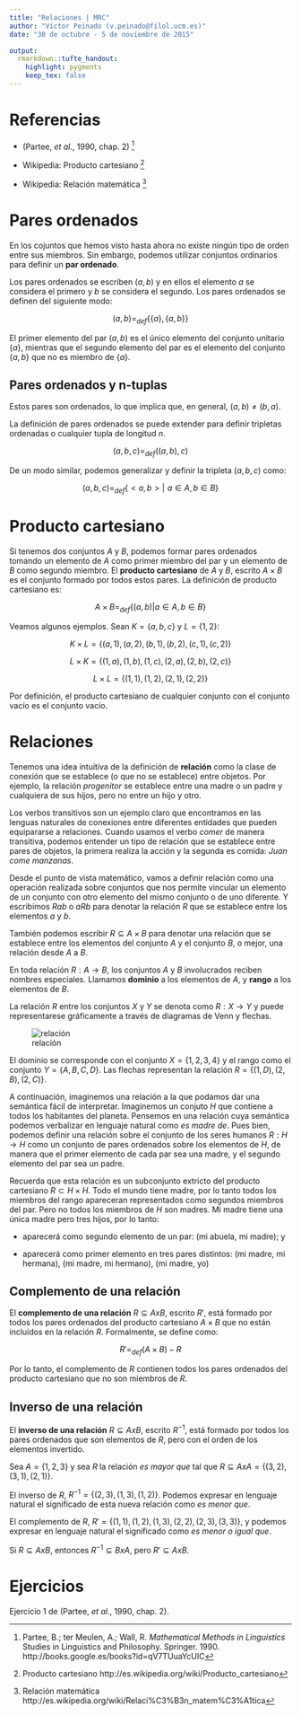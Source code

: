 ```yaml
---
title: "Relaciones | MRC"
author: "Víctor Peinado (v.peinado@filol.ucm.es)"
date: "30 de octubre - 5 de noviembre de 2015"

output:
  rmarkdown::tufte_handout:
    highlight: pygments
    keep_tex: false
---
```


# Referencias

- (Partee, *et al.*, 1990, chap. 2) [^partee]

- Wikipedia: Producto cartesiano [^prodcartesiano]

- Wikipedia: Relación matemática [^relbin]



# Pares ordenados

En los cojuntos que hemos visto hasta ahora no existe ningún tipo de orden entre sus miembros. Sin embargo, podemos utilizar conjuntos ordinarios para definir un **par ordenado**. 

Los pares ordenados se escriben $(a, b)$ y en ellos el elemento $a$ se considera el primero y $b$ se considera el segundo. Los pares ordenados se definen del siguiente modo: 

$$
(a,b) = _{def}\{\{a\}, \{a,b\}\}
$$

El primer elemento del par $(a, b)$ es el único elemento del conjunto unitario $\{a\}$, mientras que el segundo elemento del par es el elemento del conjunto $\{a, b\}$ que no es miembro de $\{a\}$.


## Pares ordenados y n-tuplas

Estos pares son ordenados, lo que implica que, en general, $(a,b) \not= (b,a)$.\marginnote{¿Por qué digo \textit{en general}? Porque $\{\{a\}, \{a,b\}\} = \{\{b\}, \{b,a\}\}$ si y solo si $a = b$.} 

La definición de pares ordenados se puede extender para definir tripletas ordenadas o cualquier tupla de longitud $n$.

$$
(a, b, c) = _{def}((a,b),c)
$$

De un modo similar, podemos generalizar y definir la tripleta $(a,b,c)$ como:

$$
(a,b,c) =  _{def}\{<a, b> |\,\, a \in A, b \in B\}
$$


# Producto cartesiano

Si tenemos dos conjuntos $A$ y $B$, podemos formar pares ordenados tomando un elemento de $A$ como primer miembro del par y un elemento de $B$ como segundo miembro. El **producto cartesiano** de $A$ y $B$, escrito $A \times B$ es el conjunto formado por todos estos pares. La definición de producto cartesiano es:

$$
A \times B = _{def}\{(a,b) | a \in A, b \in B\}
$$

Veamos\marginnote{El número total de pares ordenados que tiene un producto cartesiano se calcula multiplicando las cardinalidades de los conjuntos. En este caso $|K|=3$ y $|L|=2$, $3 \times 2=6$ pares ordenados.} algunos ejemplos. Sean $K = \{a, b, c\}$ y $L = \{1, 2\}$:

$$
K \times L =  \{(a, 1), (a, 2), (b, 1), (b, 2), (c, 1), (c, 2)\}
$$

$$
L \times K =  \{(1, a), (1, b), (1, c), (2, a), (2, b), (2, c)\}
$$

$$
L \times L =  \{(1, 1), (1, 2), (2, 1), (2, 2)\}
$$

Por\marginnote{$K \times \varnothing =  \varnothing$} definición, el producto cartesiano de cualquier conjunto con el conjunto vacío es el conjunto vacío.


# Relaciones

Tenemos una idea intuitiva de la definición de **relación** como la clase de conexión que se establece (o que no se establece) entre objetos. Por ejemplo, la relación *progenitor* se establece entre una madre o un padre y cualquiera de sus hijos, pero no entre un hijo y otro.

Los verbos transitivos son un ejemplo claro que encontramos en las lenguas naturales de conexiones entre diferentes entidades que pueden equipararse a relaciones. Cuando usamos el verbo *comer* de manera transitiva, podemos entender un tipo de relación que se establece entre pares de objetos, la primera realiza la acción y la segunda es comida: *Juan come manzanas*.

Desde el punto de vista matemático, vamos a definir relación como una operación realizada sobre conjuntos que nos permite vincular un elemento de un conjunto con otro elemento del mismo conjunto o de uno diferente. Y escribimos $Rab$ o $aRb$ para denotar la relación $R$ que se establece entre los elementos $a$ y $b$. 

También podemos escribir $R \subseteq A \times B$\marginnote{¡Ojo! Una relación $R$ desde $A$ hasta $B$ puede entenderse como un subconjunto del producto cartesiano $A \times B$.} para denotar una relación que se establece entre los elementos del conjunto $A$ y el conjunto $B$, o mejor, una relación desde $A$ a $B$.

En toda relación $R: A \rightarrow B$, los conjuntos $A$ y $B$ involucrados reciben nombres especiales. Llamamos **dominio** a los elementos de $A$, y **rango** a los elementos de $B$.

La relación $R$ entre los conjuntos $X$ y $Y$ se denota como $R: X \rightarrow Y$ y puede representarese gráficamente a través de diagramas de Venn y flechas.

![relación](../img/relation.png)

El dominio se corresponde con el conjunto $X = \{1, 2, 3, 4\}$ y el rango como el conjunto $Y = \{A, B, C, D\}$. Las flechas representan la relación $R = \{(1, D), (2, B), (2, C)\}$.\marginnote{En una relación, podemos encontrar un elemento del dominio con más de un elemento del rango.}

A continuación, imaginemos una relación a la que podamos dar una semántica fácil de interpretar. Imaginemos un conjuto $H$ que contiene a todos los habitantes del planeta. Pensemos en una relación cuya semántica podemos verbalizar en lenguaje natural como *es madre de*. Pues bien, podemos definir una relación sobre el conjunto de los seres humanos $R: H \rightarrow H$ como un conjunto de pares ordenados sobre los elementos de $H$, de manera que el primer elemento de cada par sea una madre, y el segundo elemento del par sea un padre. 

Recuerda que esta relación es un subconjunto extricto del producto cartesiano $R \subset H \times H$. Todo el mundo tiene madre, por lo tanto todos los miembros del rango apareceran representados como segundos miembros del par. Pero no todos los miembros de $H$ son madres. Mi madre tiene una única madre pero tres hijos, por lo tanto:

- aparecerá como segundo elemento de un par: (mi abuela, mi madre); y

- aparecerá como primer elemento en tres pares distintos: (mi madre, mi hermana), (mi madre, mi hermano), (mi madre, yo)


## Complemento de una relación

El **complemento de una relación** $R \subseteq A x B$, escrito $R'$, está formado por todos los pares ordenados del producto cartesiano $A \times B$ que no están incluídos en la relación $R$. Formalmente, se define como:

$$
R' = _{def}(A \times B) - R
$$

Por\marginnote{Por cierto, como hemos visto con otros conjuntos, $(R')' = R$.} lo tanto, el complemento de $R$ contienen todos los pares ordenados del producto cartesiano que no son miembros de $R$.


## Inverso de una relación

El **inverso de una relación** $R \subseteq A x B$, escrito $R^{-1}$, está formado por todos los pares ordenados que son elementos de $R$, pero con el orden de los elementos invertido.

Sea $A = \{1, 2, 3\}$ y sea $R$ la relación *es mayor que* tal que $R \subseteq A x A = \{(3, 2), (3, 1), (2, 1)\}$.

El inverso de $R$, $R^{-1} = \{(2, 3), (1, 3), (1, 2)\}$. Podemos expresar en lenguaje natural el significado de esta nueva relación como *es menor que*.

El complemento de $R$, $R' = \{(1, 1), (1, 2), (1, 3), (2, 2), (2, 3), (3, 3)\}$, y podemos expresar en lenguaje natural el significado como *es menor o igual que*.

Si $R \subseteq A x B$, entonces $R^{-1} \subseteq B x A$, pero $R' \subseteq A x B$.


# Ejercicios

Ejercicio 1 de (Partee, *et al.*, 1990, chap. 2).



[^partee]: Partee, B.; ter Meulen, A.; Wall, R. *Mathematical Methods in Linguistics* Studies in Linguistics and Philosophy. Springer. 1990. http://books.google.es/books?id=qV7TUuaYcUIC 

[^prodcartesiano]: Producto cartesiano http://es.wikipedia.org/wiki/Producto_cartesiano

[^relbin]: Relación matemática http://es.wikipedia.org/wiki/Relaci\%C3\%B3n_matem\%C3\%A1tica

[^funcmat]: Función matemática http://es.wikipedia.org/wiki/Funci\%C3\%B3n_matem\%C3\%A1tica
